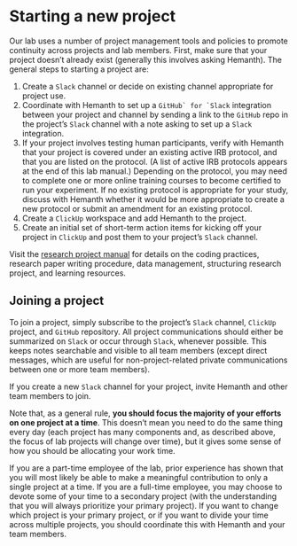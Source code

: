 # Starting a new project {.unnumbered}

Our lab uses a number of project management tools and policies to promote continuity across projects and lab members. First, make sure that your project doesn’t already exist (generally this involves asking Hemanth).
The general steps to starting a project are:

1. Create a `Slack` channel or decide on existing channel appropriate for project use.
2. Coordinate with Hemanth to set up a ``GitHub` for `Slack`` integration between your project and channel by sending a link to the `GitHub` repo in the project’s `Slack` channel with a note asking to set up a `Slack` integration.
3. If your project involves testing human participants, verify with Hemanth that your project is covered under an existing active IRB protocol, and that you are listed on the protocol. (A list of active IRB protocols appears at the end of this lab manual.) Depending on the protocol, you may need to complete one or more online training courses to become certified to run your experiment. If no existing protocol is appropriate for your study, discuss with Hemanth whether it would be more appropriate to create a new protocol or submit an amendment for an existing protocol.
4. Create a `ClickUp` workspace and add Hemanth to the project.
5. Create an initial set of short-term action items for kicking off your project in `ClickUp` and post them to your project’s `Slack` channel.

:::{.callout-note title=Task}
Visit the [research project manual]() for details on the coding practices, research paper writing procedure, data management, structuring research project, and learning resources.
:::


## Joining a project
To join a project, simply subscribe to the project’s `Slack` channel, `ClickUp` project, and `GitHub` repository. All project communications should either be summarized on `Slack` or occur through `Slack`, whenever possible. This keeps notes searchable and visible to all team members (except direct messages, which are useful for non-project-related private communications between one or more team members).

:::{.callout-tip title=Note}
If you create a new `Slack` channel for your project, invite Hemanth and other team members to join.
:::


Note that, as a general rule, **you should focus the majority of your efforts on one project at a time**. This doesn’t mean you need to do the same thing every day (each project has many components and, as described above, the focus of lab projects will change over time), but it gives some sense of how you should be allocating your work time.

If you are a part-time employee of the lab, prior experience has shown that you will most likely be able to make a meaningful contribution to only a single project at a time. If you are a full-time employee, you may choose to devote some of your time to a secondary project (with the understanding that you will always prioritize your primary project). If you want to change which project is your primary project, or if you want to divide your time across multiple projects, you should coordinate this with Hemanth and your team members.